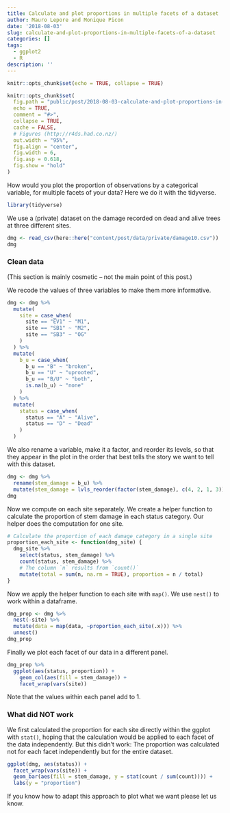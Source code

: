 ```yaml
---
title: Calculate and plot proportions in multiple facets of a dataset
author: Mauro Lepore and Monique Picon
date: '2018-08-03'
slug: calculate-and-plot-proportions-in-multiple-facets-of-a-dataset
categories: []
tags:
  - ggplot2
  - R
description: ''
---
```


```r
knitr::opts_chunk$set(echo = TRUE, collapse = TRUE)

knitr::opts_chunk$set(
  fig.path = "public/post/2018-08-03-calculate-and-plot-proportions-in-multiple-facets-of-a-dataset_files/",
  echo = TRUE,
  comment = "#>",
  collapse = TRUE,
  cache = FALSE,
  # Figures (http://r4ds.had.co.nz/)
  out.width = "95%",
  fig.align = "center",
  fig.width = 6,
  fig.asp = 0.618,
  fig.show = "hold"
)
```

How would you plot the proportion of observations by a categorical variable, for multiple facets of your data? Here we do it with the tidyverse.

```r
library(tidyverse)
```

We use a (private) dataset on the damage recorded on dead and alive trees at three different sites.
 
```r
dmg <- read_csv(here::here("content/post/data/private/damage10.csv"))
dmg
```

### Clean data

(This section is mainly cosmetic -- not the main point of this post.)

We recode the values of three variables to make them more informative. 

```r
dmg <- dmg %>% 
  mutate(
    site = case_when(
      site == "EV1" ~ "M1",
      site == "SB1" ~ "M2",
      site == "SB3" ~ "OG"
    )
  ) %>% 
  mutate(
    b_u = case_when(
      b_u == "B" ~ "broken",
      b_u == "U" ~ "uprooted",
      b_u == "B/U" ~ "both",
      is.na(b_u) ~ "none"
    )
  ) %>% 
  mutate(
    status = case_when(
      status == "A" ~ "Alive",
      status == "D" ~ "Dead"
    )
  )
```

We also rename a variable, make it a factor, and reorder its levels, so that they appear in the plot in the order that best tells the story we want to tell with this dataset.

```r
dmg <- dmg %>% 
  rename(stem_damage = b_u) %>%
  mutate(stem_damage = lvls_reorder(factor(stem_damage), c(4, 2, 1, 3)))
dmg
```

Now we compute on each site separately. We create a helper function to calculate the proportion of stem damage in each status category. Our helper does the computation for one site.

```r
# Calculate the proportion of each damage category in a single site
proportion_each_site <- function(dmg_site) {
  dmg_site %>% 
    select(status, stem_damage) %>% 
    count(status, stem_damage) %>% 
    # The column `n` results from `count()`
    mutate(total = sum(n, na.rm = TRUE), proportion = n / total)
}
```

Now we apply the helper function to each site with `map()`. We use `nest()` to work within a dataframe.

```r
dmg_prop <- dmg %>% 
  nest(-site) %>% 
  mutate(data = map(data, ~proportion_each_site(.x))) %>% 
  unnest()
dmg_prop
```

Finally we plot each facet of our data in a different panel.

```r
dmg_prop %>% 
  ggplot(aes(status, proportion)) +
    geom_col(aes(fill = stem_damage)) +
    facet_wrap(vars(site))
```

Note that the values within each panel add to 1.

### What did NOT work

We first calculated the proportion for each site directly within the ggplot with `stat()`, hoping that the calculation would be applied to each facet of the data independently. But this didn't work: The proportion was calculated not for each facet independently but for the entire dataset.

```r
ggplot(dmg, aes(status)) +
  facet_wrap(vars(site)) +
  geom_bar(aes(fill = stem_damage, y = stat(count / sum(count)))) +
  labs(y = "proportion")
```

If you know how to adapt this approach to plot what we want please let us know.

